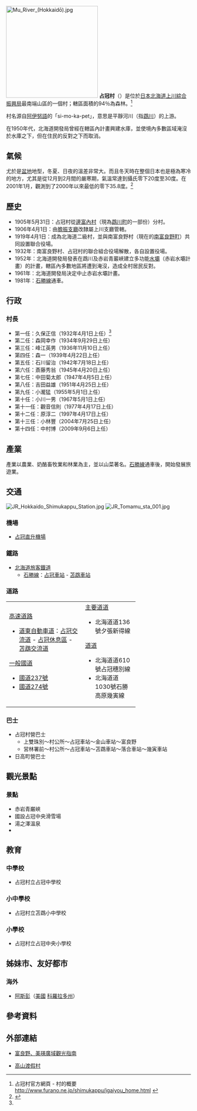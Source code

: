 {{日本町村
| 自治體名=占冠
| 町村=村
| 圖像=[[File:星野リゾートホテルトマム_リゾナーレ.JPG|240px]]
| 圖像說明=[[星野苫鵡度假村|星野苫鵡度假村]]
| 町村章=[[File:Symbol_of_Shimukappu_Hokkaido.svg|100px]]
| 日文原名=占冠村
| 平假名=しむかっぷむら
| 羅馬字拼音=Shimukappu-mura
| 都道府縣=北海道
| 支廳=上川綜合振興局
| 郡=勇拂郡
| 編號=01463-0
| 面積=571.31
| 邊界未定=
| 人口=1,142
| 統計時間=2012年3月31日
| 自治體=[[南富良野町|南富良野町]]、[[夕張市|夕張市]]、[[鵡川町|鵡川町]]、[[平取町|平取町]]、[[日高町_(北海道)|日高町]]
| 樹=[[楓|楓]]
| 花=[[杜鵑花|杜鵑花]]
| 鳥=
| 其他象徵物=
| 其他象徵=
| 首長=中村博
| 卸任日期=2013年9月5日
| 議員數=8
| 郵遞區號=079-2402
| 所在地=勇拂郡占冠村字中央<br>[[File:Shimukappu_Village_Office.jpg|210px]]
| 電話號碼=167-52-2112
| 外部連結={{url|http://www.vill.shimukappu.lg.jp/}}
| 經度=
| 緯度=
| 地圖=[[File:Shimukappu_in_Kamikawa_Subprefecture.gif|200px]]
| 註記=人口：[http://www.pref.hokkaido.lg.jp/ss/tuk/index.htm 北海道官方網頁]
}}
[[File:Mu_River_(Hokkaidō).jpg|250px]]
'''占冠村'''（{{jpn|j=占冠村|hg=しむかっぷむら|rm=Shimukappu mura|f=y}}）是位於[[日本|日本]][[北海道|北海道]][[上川綜合振興局|上川綜合振興局]]最南端山區的一個村；轄區面積的94％為森林。<ref name="brief">占冠村官方網頁 - 村的概要 [http://www.furano.ne.jp/shimukappu/jgaiyou_home.html http://www.furano.ne.jp/shimukappu/jgaiyou_home.html] {{Wayback|url=http://www.furano.ne.jp/shimukappu/jgaiyou_home.html |date=20110713052730 }}</ref>

村名源自[[阿伊努語|阿伊努語]]的「si-mo-ka-pet」，意思是平靜河川（指[[鵡川|鵡川]]）的上游。

在1950年代，北海道開發局曾經在轄區內計畫興建水庫，並使境內多數區域淹沒於水庫之下，但在住民的反對之下而取消。

==氣候==
尤於是[[盆地|盆地]]地型，冬夏、日夜的溫差非常大。而且冬天時在整個日本也是極為寒冷的地方，尤其是從12月到2月間的嚴寒期，氣溫常達到攝氏零下20度至30度。在2001年1月，觀測到了2000年以來最低的零下35.8度。<ref>{{cite web| title=氷点下31.4度 日本一寒い朝！| url=http://www.vill.shimukappu.lg.jp/shimukappu/section/kikaku/nmudtq00000067e4.html| publisher=占冠村公所| accessdate=2012-06-15| language=ja| date=2012-01-26| archive-url=https://web.archive.org/web/20120712190243/http://www.vill.shimukappu.lg.jp/shimukappu/section/kikaku/nmudtq00000067e4.html| archive-date=2012-07-12| dead-url=yes}}</ref> 

==歷史==
*1905年5月31日：占冠村從[[邊富內村|邊富內村]]（現為[[鵡川町|鵡川町]]的一部份）分村。
*1906年4月1日：由[[膽振支廳|膽振支廳]]改隸屬上川支廳管轄。
*1919年4月1日：成為北海道二級村，並與南富良野村（現在的[[南富良野町|南富良野町]]）共同設置聯合役場。
*1932年：南富良野村、占冠村的聯合組合役場解散，各自設置役場。 
*1952年：北海道開發局發表在鵡川及赤岩青巖峽建立多功能[[水壩|水壩]]（赤岩水壩計畫）的計畫，轄區內多數地區將遭到淹沒，造成全村居民反對。
*1961年：北海道開發局決定中止赤岩水壩計畫。
*1981年：[[石勝線|石勝線]]通車。

==行政==
===村長===
*第一任：久保正信（1932年4月1日上任）<ref name="brief"/>
*第二任：森岡幸作（1934年9月29日上任）
*第三任：峰江英男（1936年11月10日上任）
*第四任：森一（1939年4月22日上任）
*第五任：石川留治（1942年7月18日上任）
*第六任：斎藤秀翁（1945年4月20日上任）
*第七任：中田菊太郎（1947年4月5日上任）
*第八任：吉田益雄（1951年4月25日上任）
*第九任：小瀧猛（1955年5月1日上任）
*第十任：小川一男（1967年5月1日上任）
*第十一任：觀音信則（1977年4月17日上任）
*第十二任：原淳二（1997年4月17日上任）
*第十三任：小林豐（2004年7月25日上任）
*第十四任：中村博（2009年9月6日上任）

==產業==
產業以農業、奶酪畜牧業和林業為主，並以山菜著名。[[石勝線|石勝線]]通車後，開始發展旅遊業。

==交通==
[[File:JR_Hokkaido_Shimukappu_Station.jpg|thumb]]
[[File:JR_Tomamu_sta_001.jpg|thumb]]
===機場===
*[[占冠直升機場|占冠直升機場]]

===鐵路===
*[[北海道旅客鐵道|北海道旅客鐵道]]
**[[石勝線|石勝線]]：[[占冠車站|占冠車站]] - [[苫鵡車站|苫鵡車站]]

===道路===

{| width="70%"
|-----
| valign="top" width="50%" |
;[[高速道路|高速道路]]
*[[道東自動車道|道東自動車道]]：[[占冠交流道|占冠交流道]] - [[占冠休息區|占冠休息區]] - [[苫鵡交流道|苫鵡交流道]]
;[[一般國道|一般國道]]
*[[國道237號|國道237號]]
*[[國道274號|國道274號]]
| valign="top" | 
;[[主要地方道|主要道道]]
*北海道道136號夕張新得線
;[[都道府縣道|道道]]
*北海道道610號占冠穗別線
*北海道道1030號石勝高原幾寅線
|}

===巴士===
*占冠村營巴士
**上雙珠別～村公所～占冠車站～金山車站～富良野
**営林署前～村公所～占冠車站～苫鵡車站～落合車站～幾寅車站
*日高町營巴士

==觀光景點==
===景點===
* 赤岩青巌峽
* 國設占冠中央滑雪場
* 湯之澤溫泉
* {{tsl|ja|星野リゾート トマム|星野TOMAMU度假村}}

==教育==
===中學校===
*占冠村立占冠中學校

===小中學校===
*占冠村立苫鵡小中學校

===小學校===
*占冠村立占冠中央小學校

==姊妹市、友好都市==
===海外===
*{{flagicon|USA}} [[阿斯彭_(科罗拉多州)|阿斯彭]]（[[美國|美國]] [[科羅拉多州|科羅拉多州]]）

== 參考資料 ==
{{reflist}}

==外部連結==
{{commonscat|Shimukappu, Hokkaido}}
*{{Zh icon}}[http://www.furano.ne.jp/hanabito-tw/ 富良野、美瑛廣域觀光指南] {{Wayback|url=http://www.furano.ne.jp/hanabito-tw/ |date=20150715142047 }}
*{{Ja icon}}[https://web.archive.org/web/20070824102116/http://www.snowtomamu.jp/index.html {{lang|ja|トマム}}高山渡假村]

{{上川支廳}}
{{Authority control}}